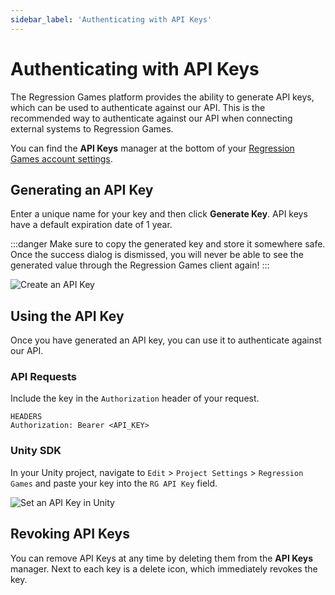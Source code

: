 ```yaml
---
sidebar_label: 'Authenticating with API Keys'
---
```


# Authenticating with API Keys

The Regression Games platform provides the ability to generate API keys, which can be used
to authenticate against our API. This is the recommended way to authenticate against our API
when connecting external systems to Regression Games.

You can find the **API Keys** manager at the bottom of your [Regression Games account settings](https://play.regression.gg/account).

## Generating an API Key

Enter a unique name for your key and then click **Generate Key**.
API keys have a default expiration date of 1 year.

:::danger
Make sure to copy the generated key and store it somewhere safe.
Once the success dialog is dismissed, you will never be able to see the generated value through the Regression Games client again!
:::


![Create an API Key](img/api-keys/create-new-api-key.gif)


## Using the API Key

Once you have generated an API key, you can use it to authenticate against our API.

### API Requests

Include the key in the `Authorization` header of your request.

```
HEADERS
Authorization: Bearer <API_KEY>
```

### Unity SDK

In your Unity project, navigate to `Edit` > `Project Settings` > `Regression Games`
and paste your key into the `RG API Key` field.

![Set an API Key in Unity](img/api-keys/set-api-key-unity.png)

## Revoking API Keys

You can remove API Keys at any time by deleting them from the **API Keys** manager.
Next to each key is a delete icon, which immediately revokes the key.